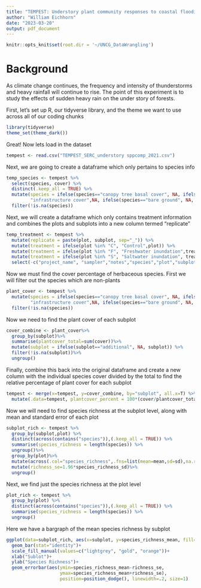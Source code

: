 ```yaml
---
title: "TEMPEST: Understory plant community responses to coastal flooding"
author: "William Eichhorn"
date: "2023-03-20"
output: pdf_document
---
```

```r
knitr::opts_knit$set(root.dir = '~/UNCG_DataWrangling')
```

# Background

As climate change continues, the frequency and intensity of thunderstorms and 
heavy rainfall will continue to rise. The point of this experiment is to study
the effects of sudden heavy rain on the under story of forests. 


First, let's set up R, our tidyverse library, and the theme we want to use 
across all of our coding chunks
```r
library(tidyverse)
theme_set(theme_dark())
```


Great! Now lets load in the dataset
```r
tempest <- read.csv("TEMPEST_SERC_understory sppcomp_2021.csv")

```


Next, we are going to create a dataframe which only pertains to species info
```r

temp_species <- tempest %>% 
  select(species, cover) %>% 
  distinct(.keep_all = TRUE) %>%
  mutate(species = ifelse(species=="canopy tree basal cover", NA, ifelse(species==
         "infrastructure cover",NA, ifelse(species=="bare ground", NA, species))))%>%
  filter(!is.na(species))
```


Next, we will create a dataframe which only contains treatment information
and combines the plots and subplots into a new column termed "replicate"
```r
temp_treatment <- tempest %>% 
  mutate(replicate = paste(plot, subplot, sep="_")) %>%
  mutate(treatment = ifelse(plot %in% "C", "Control",plot)) %>% 
  mutate(treatment = ifelse(plot %in% "F", "Freshwater inundation",treatment)) %>% 
  mutate(treatment = ifelse(plot %in% "S", "Saltwater inundation", treatment)) %>% 
  select(-c("project_name", "sampler","notes","species","plot","subplot")) 

```


Now we must find the cover percentage of herbaceous species. First we will
filter out the species which are non-plants
```r

plant_cover <- tempest %>% 
  mutate(species = ifelse(species=="canopy tree basal cover", NA, ifelse(species==
         "infrastructure cover",NA, ifelse(species=="bare ground", NA, species))))%>%
  filter(!is.na(species))
```


Now we need to find the plant cover of each subplot
```r
cover_combine <- plant_cover%>%
  group_by(subplot)%>%
  summarise(plantcover_total=sum(cover))%>%
  mutate(subplot = ifelse(subplot=="additional", NA, subplot)) %>% 
  filter(!is.na(subplot))%>%
  ungroup()
```

Finally, combine this back into the original dataframe and create a new column
with the individual species cover divided by the total to find the relative
percentage of plant cover for each subplot
```r
tempest <- merge(x=tempest, y=cover_combine, by="subplot", all.x=T) %>% 
  mutate(.data=tempest, plantcover_percent = 100*(cover/plantcover_total))

```

Now we will need to find species richness at the subplot level, along with mean and standard error of
each plot

```r

subplot_rich <- tempest %>%
  group_by(subplot,plot) %>% 
  distinct(across(contains("species")),(.keep_all = TRUE)) %>% 
  summarise(species_richness = length(species)) %>% 
  ungroup()%>%
  group_by(plot)%>%
  mutate(across(.col="species_richness",.fns=list(mean=mean,sd=sd),na.rm=TRUE))%>%
  mutate(richness_se=1.96*species_richness_sd)%>%
  ungroup()

```

Next, we find just the species richness at the plot level

```r
plot_rich <- tempest %>%
  group_by(plot) %>% 
  distinct(across(contains("species")),(.keep_all = TRUE)) %>% 
  summarise(species_richness = length(species)) %>% 
  ungroup()

```


Here we have a bargraph of the mean species richness by subplot
```r

ggplot(data=subplot_rich, aes(x=subplot, y=species_richness_mean, fill=plot))+
  geom_bar(stat="identity")+
  scale_fill_manual(values=c("lightgrey", "gold", "orange"))+
  xlab("Sublot")+
  ylab("Species Richness")+
  geom_errorbar(aes(ymin=species_richness_mean-richness_se, 
                    ymax=species_richness_mean+richness_se), 
                    position=position_dodge(), linewidth=.2, size=1)
```
